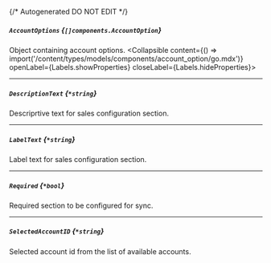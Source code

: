 {/* Autogenerated DO NOT EDIT  */}

##### `AccountOptions` *{`[]components.AccountOption`}*
Object containing account options.
<Collapsible content={() => import('/content/types/models/components/account_option/go.mdx')} openLabel={Labels.showProperties} closeLabel={Labels.hideProperties}>
</Collapsible>

---
##### `DescriptionText` *{`*string`}*
Descriprtive text for sales configuration section.

---
##### `LabelText` *{`*string`}*
Label text for sales configuration section.

---
##### `Required` *{`*bool`}*
Required section to be configured for sync.

---
##### `SelectedAccountID` *{`*string`}*
Selected account id from the list of available accounts.


